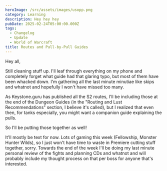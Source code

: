 ```yaml
---
heroImage: /src/assets/images/usopp.png
category: Learning
description: Hey hey hey
pubDate: 2025-02-24T05:00:00.000Z
tags:
  - Changelog
  - Update
  - World of Warcraft
title: Routes and Pull-by-Pull Guides
---
```


Hey all,

Still cleaning stuff up. I'll leaf through everything on my phone and completely forget what guide had that glaring typo, but most of them have been whacked down.  I'm gathering all the last minute minutiae like skips and whatnot and hopefully I won't have missed too many.

As Keystone.guru has published all the S2 routes, I'll be including those at the end of the Dungeon Guides (in the "Routing and Lust Recommendations" section, I believe it's called), but I realized that even then, for tanks especially, you might want a companion guide explaining the pulls.

So I'll be putting those together as well!

It'll mostly be text for now. Lots of gaming this week (Fellowship, Monster Hunter Wilds), so I just won't have time to waste in Premiere cutting stuff together, sorry.  Towards the end of the week I'll be doing my last minute personal review of the fights and planning CDs and whatnot and will probably include my thought process on that per boss for anyone that's interested.
